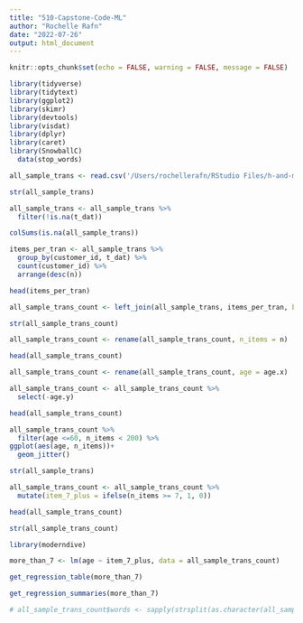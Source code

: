 ```yaml
---
title: "510-Capstone-Code-ML"
author: "Rochelle Rafn"
date: "2022-07-26"
output: html_document
---
```


```r
knitr::opts_chunk$set(echo = FALSE, warning = FALSE, message = FALSE)
```

```r
library(tidyverse)
library(tidytext)
library(ggplot2)
library(skimr)
library(devtools)
library(visdat)
library(dplyr)
library(caret)
library(SnowballC)
  data(stop_words)

all_sample_trans <- read.csv('/Users/rochellerafn/RStudio Files/h-and-m-personalized-fashion-recommendations/all_sample_transactions')
```

```r
str(all_sample_trans)
```

```r
all_sample_trans <- all_sample_trans %>%
  filter(!is.na(t_dat))

colSums(is.na(all_sample_trans))
```

```r
items_per_tran <- all_sample_trans %>%
  group_by(customer_id, t_dat) %>%
  count(customer_id) %>%
  arrange(desc(n))

head(items_per_tran)
```


```r
all_sample_trans_count <- left_join(all_sample_trans, items_per_tran, by= c("customer_id", "t_dat"))

str(all_sample_trans_count)
```

```r
all_sample_trans_count <- rename(all_sample_trans_count, n_items = n)

head(all_sample_trans_count)
```

```r
all_sample_trans_count <- rename(all_sample_trans_count, age = age.x)
```

```r
all_sample_trans_count <- all_sample_trans_count %>%
  select(-age.y)

head(all_sample_trans_count)
```

```r
all_sample_trans_count %>%
  filter(age <=60, n_items < 200) %>%
ggplot(aes(age, n_items))+
  geom_jitter()
```

```r
str(all_sample_trans)
```


```r
all_sample_trans_count <- all_sample_trans_count %>%
  mutate(item_7_plus = ifelse(n_items >= 7, 1, 0))

head(all_sample_trans_count)
```

```r
str(all_sample_trans_count)
```

```r
library(moderndive)

more_than_7 <- lm(age ~ item_7_plus, data = all_sample_trans_count)
```

```r
get_regression_table(more_than_7)
```

```r
get_regression_summaries(more_than_7)
```

```r
# all_sample_trans_count$words <- sapply(strsplit(as.character(all_sample_trans_count$words), " "), function(x) paste(unique(x), collapse=" "))
```
